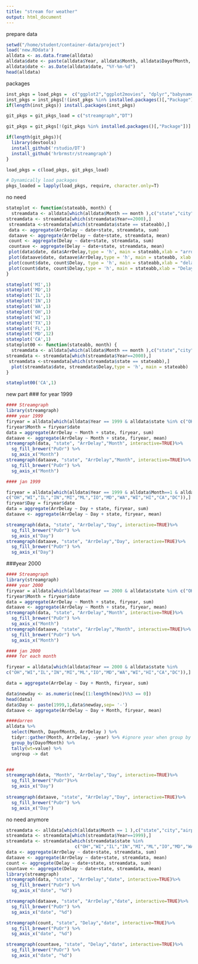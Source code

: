 ```yaml
---
title: "stream for weather"
output: html_document
---
```


prepare data
```r
setwd("/home/student/container-data/project")
load('new.RDdata')
alldata <- as.data.frame(alldata)
alldata$date <- paste(alldata$Year, alldata$Month, alldata$DayofMonth, sep = '-')
alldata$date <- as.Date(alldata$date, "%Y-%m-%d")
head(alldata)
```

packages

```r

inst_pkgs = load_pkgs =  c("ggplot2","ggplot2movies", "dplyr","babynames","data.table","Rcpp")
inst_pkgs = inst_pkgs[!(inst_pkgs %in% installed.packages()[,"Package"])]
if(length(inst_pkgs)) install.packages(inst_pkgs)

git_pkgs = git_pkgs_load = c("streamgraph","DT")

git_pkgs = git_pkgs[!(git_pkgs %in% installed.packages()[,"Package"])]

if(length(git_pkgs)){
  library(devtools)
  install_github('rstudio/DT')
  install_github('hrbrmstr/streamgraph')
}

load_pkgs = c(load_pkgs, git_pkgs_load)

# Dynamically load packages
pkgs_loaded = lapply(load_pkgs, require, character.only=T)

```




no need
```r

stateplot <- function(stateabb, month) {
  streamdata <- alldata[which(alldata$Month == month ),c("state","city","airport","date","ArrDelay","Delay","Year")]
streamdata <- streamdata[which(streamdata$Year==2000),]
 streamdata <-streamdata[which(streamdata$state == stateabb),]
 data <- aggregate(ArrDelay ~ date+state, streamdata, sum)
 dataave <- aggregate(ArrDelay ~ date+state, streamdata, mean)
 count <- aggregate(Delay ~ date+state, streamdata, sum)
 countave <- aggregate(Delay ~ date+state, streamdata, mean)
 plot(data$date, data$ArrDelay,type = 'h', main = stateabb,xlab = "arrdelay time ")
 plot(dataave$date, dataave$ArrDelay,type = 'h', main = stateabb, xlab = "arrdelay average")
 plot(count$date, count$Delay, type = 'h', main = stateabb,xlab = "delay count ")
 plot(count$date, count$Delay,type = 'h', main = stateabb,xlab = "Delay rate")
}

stateplot('MI',1)
stateplot('MD',1)
stateplot('IL',1)
stateplot('IN',1)
stateplot('WA',1)
stateplot('OH',1)
stateplot('WI',1)
stateplot('TX',1)
stateplot('FL',1)
stateplot('MD',12)
stateplot('CA',1)
stateplot00 <- function(stateabb, month) {
  streamdata <- alldata[which(alldata$Month == month ),c("state","city","airport","date","ArrDelay","Delay","Year")]
streamdata <- streamdata[which(streamdata$Year==2000),]
 streamdata <-streamdata[which(streamdata$state == stateabb),]
  plot(streamdata$date, streamdata$Delay,type = 'h', main = stateabb)
}

stateplot00('CA',1)
```

new part 
### for year 1999

```r
#### Streamgraph
library(streamgraph)
#### year 1999
firyear = alldata[which(alldata$Year == 1999 & alldata$state %in% c("OH","WI","IL","IN","MI","ML","IO","MD","WA","WI","HI","CA","DC")),]
firyear$Month = firyear$date
data = aggregate(ArrDelay ~ Month + state, firyear, sum)
dataave <- aggregate(ArrDelay ~ Month + state, firyear, mean)
streamgraph(data, "state", "ArrDelay","Month", interactive=TRUE)%>%
  sg_fill_brewer("PuOr") %>%
  sg_axis_x("Month")
streamgraph(dataave, "state", "ArrDelay","Month", interactive=TRUE)%>%
  sg_fill_brewer("PuOr") %>%
  sg_axis_x("Month")

#### jan 1999

firyear = alldata[which(alldata$Year == 1999 & alldata$Month==1 & alldata$state %in% 
c("OH","WI","IL","IN","MI","ML","IO","MD","WA","WI","HI","CA","DC")),]
firyear$Day = firyear$date
data = aggregate(ArrDelay ~ Day + state, firyear, sum)
dataave <- aggregate(ArrDelay ~ Day + state, firyear, mean)

streamgraph(data, "state", "ArrDelay","Day", interactive=TRUE)%>%
  sg_fill_brewer("PuOr") %>%
  sg_axis_x("Day")
streamgraph(dataave, "state", "ArrDelay","Day", interactive=TRUE)%>%
  sg_fill_brewer("PuOr") %>%
  sg_axis_x("Day")
```

###year 2000

```r
#### Streamgraph
library(streamgraph)
#### year 2000
firyear = alldata[which(alldata$Year == 2000 & alldata$state %in% c("OH","WI","IL","IN","MI","ML","IO","MD","WA","WI","HI","CA","DC")),]
firyear$Month = firyear$date
data = aggregate(ArrDelay ~ Month + state, firyear, sum)
dataave <- aggregate(ArrDelay ~ Month + state, firyear, mean)
streamgraph(data, "state", "ArrDelay","Month", interactive=TRUE)%>%
  sg_fill_brewer("PuOr") %>%
  sg_axis_x("Month")
streamgraph(dataave, "state", "ArrDelay","Month", interactive=TRUE)%>%
  sg_fill_brewer("PuOr") %>%
  sg_axis_x("Month")

#### jan 2000
#### for each month

firyear = alldata[which(alldata$Year == 2000 & alldata$state %in% 
c("OH","WI","IL","IN","MI","ML","IO","MD","WA","WI","HI","CA","DC")),]

data = aggregate(ArrDelay ~ Day + Month, firyear, sum)

data$newday <- as.numeric(new[(1:length(new))%%3 == 0])
head(data)
data$Day <- paste(1999,1,data$newday,sep= '-')
dataave <- aggregate(ArrDelay ~ Day + Month, firyear, mean)

####darren
alldata %>%
  select(Month, DayofMonth, ArrDelay ) %>%
  tidyr::gather(Month, ArrDelay, -year) %>% #ignore year when group by genre # tidyr is the library name
  group_by(DayofMonth) %>%
  tally(wt=value) %>%
  ungroup -> dat


###
streamgraph(data, "Month", "ArrDelay","Day", interactive=TRUE)%>%
  sg_fill_brewer("PuOr")%>%
  sg_axis_x("Day")
  
streamgraph(dataave, "state", "ArrDelay","Day", interactive=TRUE)%>%
  sg_fill_brewer("PuOr") %>%
  sg_axis_x("Day")
```


no need anymore

```r
streamdata <- alldata[which(alldata$Month == 1 ),c("state","city","airport","date","ArrDelay","Delay","Year")]
streamdata <- streamdata[which(streamdata$Year==1999),]
streamdata <- streamdata[which(streamdata$state %in% 
                          c("OH","WI","IL","IN","MI","ML","IO","MD","WA","WI","HI","CA","DC")),]
data <- aggregate(ArrDelay ~ date+state, streamdata, sum)
dataave <- aggregate(ArrDelay ~ date+state, streamdata, mean)
count <- aggregate(Delay ~ date+state, streamdata, sum)
countave <- aggregate(Delay ~ date+state, streamdata, mean)
library(streamgraph)
streamgraph(data, "state", "ArrDelay","date", interactive=TRUE)%>%
  sg_fill_brewer("PuOr") %>%
  sg_axis_x("date", "%d")

streamgraph(dataave, "state", "ArrDelay","date", interactive=TRUE)%>%
  sg_fill_brewer("PuOr") %>%
  sg_axis_x("date", "%d")

streamgraph(count, "state", "Delay","date", interactive=TRUE)%>%
  sg_fill_brewer("PuOr") %>%
  sg_axis_x("date", "%d")

streamgraph(countave, "state", "Delay","date", interactive=TRUE)%>%
  sg_fill_brewer("PuOr") %>%
  sg_axis_x("date", "%d")

```

